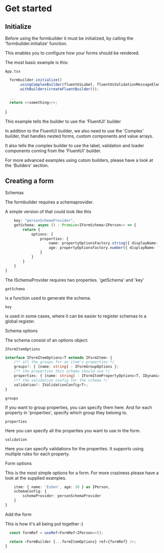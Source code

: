 
<Meta title="Get started" />

<style>{`
  .subheading {
    --mediumdark: '#999999';
    font-weight: 900;
    font-size: 13px;
    color: #999;
    letter-spacing: 6px;
    line-height: 24px;
    text-transform: uppercase;
    margin-bottom: 12px;
    margin-top: 40px;
  }

  .link-list {
    display: grid;
    grid-template-columns: 1fr;
    grid-template-rows: 1fr 1fr;
    row-gap: 10px;
  }

  @media (min-width: 620px) {
    .link-list {
      row-gap: 20px;
      column-gap: 20px;
      grid-template-columns: 1fr 1fr;
    }
  }

  @media all and (-ms-high-contrast:none) {
  .link-list {
      display: -ms-grid;
      -ms-grid-columns: 1fr 1fr;
      -ms-grid-rows: 1fr 1fr;
    }
  }

  .link-item {
    display: block;
    padding: 20px 30px 20px 15px;
    border: 1px solid #00000010;
    border-radius: 5px;
    transition: background 150ms ease-out, border 150ms ease-out, transform 150ms ease-out;
    color: #333333;
    display: flex;
    align-items: flex-start;
  }

  .link-item:hover {
    border-color: #1EA7FD50;
    transform: translate3d(0, -3px, 0);
    box-shadow: rgba(0, 0, 0, 0.08) 0 3px 10px 0;
  }

  .link-item:active {
    border-color: #1EA7FD;
    transform: translate3d(0, 0, 0);
  }

  .link-item strong {
    font-weight: 700;
    display: block;
    margin-bottom: 2px;
  }
  
  .link-item img {
    height: 40px;
    width: 40px;
    margin-right: 15px;
    flex: none;
  }

  .link-item span {
    font-size: 14px;
    line-height: 20px;
  }

  .tip {
    display: inline-block;
    border-radius: 1em;
    font-size: 11px;
    line-height: 12px;
    font-weight: 700;
    background: #E7FDD8;
    color: #66BF3C;
    padding: 4px 12px;
    margin-right: 10px;
    vertical-align: top;
  }

  .tip-wrapper {
    font-size: 13px;
    line-height: 20px;
    margin-top: 40px;
    margin-bottom: 40px;
  }

  .tip-wrapper code {
    font-size: 12px;
    display: inline-block;
  }

  
`}</style>

# Get started


## Initialize
<p>Before using the formbuilder it must be initialized, by calling the 'formbuilder.initialize' function.</p>  
<p>This enables you to configure how your forms should be rendered.</p>  
<p>The most basic example is this: </p>  

```App.tsx```  
```ts
  formbuilder.initialize()
      .usingComplexBuilder(fluentUiLabel, fluentUiValidationMessageElement, FluentFormShimmer)
      .withBuilders(createFluentBuilder());
  
  ...
  return <>something</>;
  ```
}


<p>This example tells the builder to use the 'FluentUI' builder</p>  
<p>In addition to the FluentUI builder, we also need to use the 'Complex' builder, that handles nested forms, custom components and value arrays.</p>  
<p>It also tells the complex builder to use the label, validation and loader components coming from the 'FluentUI' builder.</p>  
<p>For more advanced examples using cutom builders, please have a look at the 'Builders' section.</p>  

## Creating a form
<div className="subheading">Schemas</div>
<p>The formbuilder requires a schemaprovider.</p>
<p>A simple version of that could look like this</p>

```ts
    key: "personSchemaProvider",
    getSchema: async () : Promise<IFormSchema<IPerson>> => {
        return {
            options: {
                properties: {
                    name: propertyOptionsFactory.string({ displayName: "Name" }),
                    age: propertyOptionsFactory.number({ displayName: "Age" })
                }
            }
        }
    }
}
```  

<p>The ISchemaProvider requires two properties. 'getSchema' and 'key' </p>  

```getSchema```  
<p>is a function used to generate the schema.</p>

```key```  
<p>is used in some cases, where it can be easier to register schemas to a global register.</p>


<div className="subheading">Schema options</div>
<p>The schema consist of an options object:</p>

```IFormItemOptions```  

```ts
interface IFormItemOptions<T extends IFormItem> {
    /** all the groups for an item's properties */
    groups?: { [name: string] : IFormGroupOptions };
    /** the properties this schema should use */
    properties: { [name: string] : IFormItemPropertyOptions<T, IDynamicPropertyComponentConfig<T>> };
    /** the validation config for the schema */
    validation?: IValidationConfig<T>;
}
```

```groups```  
<p>If you want to group properties, you can specify them here. And for each property in 'properties', specify which group they belomg to.</p>

```properties```  
<p>Here you can specify all the properties you want to use in the form.</p>

```validation```  
<p>Here you can specify validations for the properties. It supports using multiple rules for each property.</p>

<div className="subheading">Form options</div>
<p>This is the most simple options for a form. For more craziness please have a look at the supplied examples.</p>

```ts
    item: { name: 'Esben', age: 38 } as IPerson,
    schemaConfig: {
        schemaProvider: personSchemaProvider
    }
}
```

<div className="subheading">Add the form</div>
<p>This is how it's all being put together :)</p>

```ts
  const formRef = useRef<FormRef<IPerson>>();

  return <FormBuilder {...formItemOptions} ref={formRef} />;
}
```
